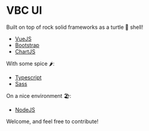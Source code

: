 
<Meta title="Introduction" />

# VBC UI

Built on top of rock solid frameworks as a turtle 🐢 shell!

- [VueJS](https://vuejs.org/)
- [Bootstrap](https://getbootstrap.com/)
- [ChartJS](https://www.chartjs.org/)

With some spice 🌶️:

- [Typescript](https://www.typescriptlang.org/)
- [Sass](https://sass-lang.com/)

On a nice environment 🏖️:

- [NodeJS](https://nodejs.org/en/)

Welcome, and feel free to contribute!
